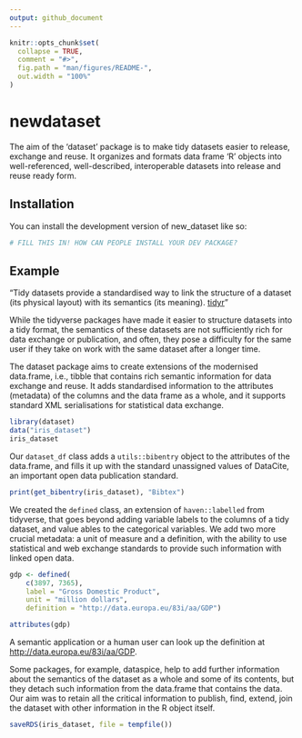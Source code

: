 ```yaml
---
output: github_document
---
```


<!-- README.md is generated from README.Rmd. Please edit that file -->

```r
knitr::opts_chunk$set(
  collapse = TRUE,
  comment = "#>",
  fig.path = "man/figures/README-",
  out.width = "100%"
)
```

# newdataset

<!-- badges: start -->
<!-- badges: end -->

The aim of the 'dataset' package is to make tidy datasets easier to release, exchange and reuse. It organizes and formats data frame 'R' objects into well-referenced, well-described, interoperable datasets into release and reuse ready form.

## Installation

You can install the development version of new_dataset like so:

``` r
# FILL THIS IN! HOW CAN PEOPLE INSTALL YOUR DEV PACKAGE?
```

## Example

“Tidy datasets provide a standardised way to link the structure of a dataset (its physical layout) with its semantics (its meaning). [tidyr](https://cran.r-project.org/web/packages/tidyr/vignettes/tidy-data.html)” 

While the tidyverse packages have made it easier to structure datasets into a tidy format, the semantics of these datasets are not sufficiently rich for data exchange or publication, and often, they pose a difficulty for the same user if they take on work with the same dataset after a longer time.

The dataset package aims to create extensions of the modernised data.frame, i.e., tibble that contains rich semantic information for data exchange and reuse. It adds standardised information to the attributes (metadata) of the columns and the data frame as a whole, and it supports standard XML serialisations for statistical data exchange.

```r
library(dataset)
data("iris_dataset")
iris_dataset
```

Our `dataset_df` class adds a `utils::bibentry` object to the attributes of the data.frame, and fills it up with the standard unassigned values of DataCite, an important open data publication standard. 

```r
print(get_bibentry(iris_dataset), "Bibtex")
```
We created the `defined` class, an extension of `haven::labelled` from tidyverse, that goes beyond adding variable labels to the columns of a tidy dataset, and value ables to the categorical variables. We add two more crucial metadata: a unit of measure and a definition, with the ability to use statistical and web exchange standards to provide such information with linked open data. 

```r
gdp <- defined(
    c(3897, 7365), 
    label = "Gross Domestic Product", 
    unit = "million dollars", 
    definition = "http://data.europa.eu/83i/aa/GDP")

attributes(gdp)
```
A semantic application or a human user can look up the definition at  [http://data.europa.eu/83i/aa/GDP](https://data.europa.eu/83i/aa/GDP).

Some packages, for example, dataspice, help to add further information about the semantics of the dataset as a whole and some of its contents, but they detach such information from the data.frame that contains the data. Our aim was to retain all the critical information to publish, find, extend, join the dataset with other information in the R object itself.

```r
saveRDS(iris_dataset, file = tempfile())
```



